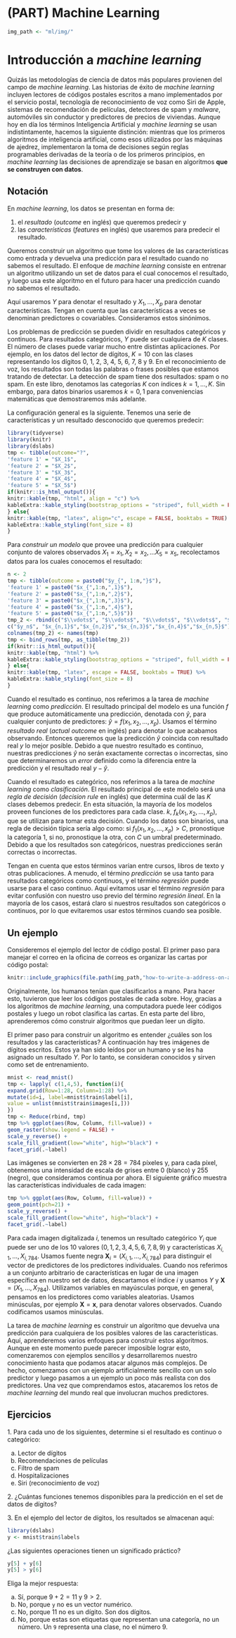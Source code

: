 # (PART) Machine Learning {-}

```r
img_path <- "ml/img/"
```

# Introducción a _machine learning_

Quizás las metodologías de ciencia de datos más populares provienen del campo de _machine learning_. Las historias de éxito de _machine learning_ incluyen lectores de códigos postales escritos a mano implementados por el servicio postal, tecnología de reconocimiento de voz como Siri de Apple, sistemas de recomendación de películas, detectores de spam y _malware_, automóviles sin conductor y predictores de precios de viviendas. Aunque hoy en día los términos Inteligencia Artificial y _machine learning_ se usan indistintamente, hacemos la siguiente distinción: mientras que los primeros algoritmos de inteligencia artificial, como esos utilizados por las máquinas de ajedrez, implementaron la toma de decisiones según reglas programables derivadas de la teoría o de los primeros principios, en _machine learning_ las decisiones de aprendizaje se basan en algoritmos **que se construyen con datos**.

## Notación

En _machine learning_, los datos se presentan en forma de:

1. el _resultado_ (_outcome_ en inglés) que queremos predecir y
2. las _características_ (_features_ en inglés) que usaremos para predecir el resultado.

Queremos construir un algoritmo que tome los valores de las características como entrada y devuelva una predicción para el resultado cuando no sabemos el resultado. El enfoque de _machine learning_ consiste en entrenar un algoritmo utilizando un set de datos para el cual conocemos el resultado, y luego usa este algoritmo en el futuro para hacer una predicción cuando no sabemos el resultado.

Aquí usaremos $Y$ para denotar el resultado y $X_1, \dots, X_p$ para denotar características. Tengan en cuenta que las características a veces se denominan predictores o covariables. Consideramos estos sinónimos.

Los problemas de predicción se pueden dividir en resultados categóricos y continuos. Para resultados categóricos, $Y$ puede ser cualquiera de $K$ clases. El número de clases puede variar mucho entre distintas aplicaciones.
Por ejemplo, en los datos del lector de dígitos, $K=10$ con las clases representando los dígitos 0, 1, 2, 3, 4, 5, 6, 7, 8 y 9. En el reconocimiento de voz, los resultados son todas las palabras o frases posibles que estamos tratando de detectar. La detección de spam tiene dos resultados: spam o no spam. En este libro, denotamos las categorías $K$ con índices $k=1,\dots,K$. Sin embargo, para datos binarios usaremos $k=0,1$ para conveniencias matemáticas que demostraremos más adelante.

La configuración general es la siguiente. Tenemos una serie de características y un resultado desconocido que queremos predecir:

```r
library(tidyverse)
library(knitr)
library(dslabs)
tmp <- tibble(outcome="?",
'feature 1' = "$X_1$",
'feature 2' = "$X_2$",
'feature 3' = "$X_3$",
'feature 4' = "$X_4$",
'feature 5' = "$X_5$")
if(knitr::is_html_output()){
knitr::kable(tmp, "html", align = "c") %>%
kableExtra::kable_styling(bootstrap_options = "striped", full_width = FALSE)
} else{
knitr::kable(tmp, "latex", align="c", escape = FALSE, booktabs = TRUE) %>%
kableExtra::kable_styling(font_size = 8)
}
```

Para _construir un modelo_ que provee una predicción para cualquier conjunto de valores observados $X_1=x_1, X_2=x_2, \dots X_5=x_5$, recolectamos datos para los cuales conocemos el resultado:

```r
n <- 2
tmp <- tibble(outcome = paste0("$y_{", 1:n,"}$"),
'feature 1' = paste0("$x_{",1:n,",1}$"),
'feature 2' = paste0("$x_{",1:n,",2}$"),
'feature 3' = paste0("$x_{",1:n,",3}$"),
'feature 4' = paste0("$x_{",1:n,",4}$"),
'feature 5' = paste0("$x_{",1:n,",5}$"))
tmp_2 <- rbind(c("$\\vdots$", "$\\vdots$", "$\\vdots$", "$\\vdots$", "$\\vdots$", "$\\vdots$"),
c("$y_n$", "$x_{n,1}$","$x_{n,2}$","$x_{n,3}$","$x_{n,4}$","$x_{n,5}$"))
colnames(tmp_2) <- names(tmp)
tmp <- bind_rows(tmp, as_tibble(tmp_2))
if(knitr::is_html_output()){
knitr::kable(tmp, "html") %>%
kableExtra::kable_styling(bootstrap_options = "striped", full_width = FALSE)
} else{
knitr::kable(tmp, "latex", escape = FALSE, booktabs = TRUE) %>%
kableExtra::kable_styling(font_size = 8)
}
```

Cuando el resultado es continuo, nos referimos a la tarea de _machine learning_ como _predicción_. El resultado principal del modelo es una función $f$ que produce automáticamente una predicción, denotada con $\hat{y}$, para cualquier conjunto de predictores: $\hat{y} = f(x_1, x_2, \dots, x_p)$. Usamos el término _resultado real_ (_actual outcome_ en inglés) para denotar lo que acabamos observando. Entonces queremos que la predicción $\hat{y}$ coincida con resultado real $y$ lo mejor posible. Debido a que nuestro resultado es continuo, nuestras predicciones $\hat{y}$ no serán exactamente correctas o incorrectas, sino que determinaremos un _error_ definido como la diferencia entre la predicción y el resultado real $y - \hat{y}$.

Cuando el resultado es categórico, nos referimos a la tarea de _machine learning_ como _clasificación_. El resultado principal de este modelo será una _regla de decisión_ (_decision rule_ en inglés) que determina cuál de las $K$ clases debemos predecir. En esta situación, la mayoría de los modelos proveen funciones de los predictores para cada clase. $k$, $f_k(x_1, x_2, \dots, x_p)$, que se utilizan para tomar esta decisión. Cuando los datos son binarios, una regla de decisión típica sería algo como: si $f_1(x_1, x_2, \dots, x_p) > C$, pronostique la categoría 1, si no, pronostique la otra, con $C$ un umbral predeterminado. Debido a que los resultados son categóricos, nuestras predicciones serán correctas o incorrectas.

Tengan en cuenta que estos términos varían entre cursos, libros de texto y otras publicaciones. A menudo, el término _predicción_ se usa tanto para resultados categóricos como continuos, y el término _regresión_ puede usarse para el caso continuo. Aquí evitamos usar el término _regresión_ para evitar confusión con nuestro uso previo del término _regresión lineal_. En la mayoría de los casos, estará claro si nuestros resultados son categóricos o continuos, por lo que evitaremos usar estos términos cuando sea posible.

## Un ejemplo

Consideremos el ejemplo del lector de código postal. El primer paso para manejar el correo en la oficina de correos es organizar las cartas por código postal:

```r
knitr::include_graphics(file.path(img_path,"how-to-write-a-address-on-an-envelope-how-to-write-the-address-on-an-envelope-write-address-on-envelope-india-finishedenvelope-x69070.png"))
```

Originalmente, los humanos tenían que clasificarlos a mano. Para hacer esto, tuvieron que leer los códigos postales de cada sobre. Hoy, gracias a los algoritmos de _machine learning_, una computadora puede leer códigos postales y luego un robot clasifica las cartas. En esta parte del libro, aprenderemos cómo construir algoritmos que puedan leer un dígito.

El primer paso para construir un algoritmo es entender
¿cuáles son los resultados y las características? A continuación hay tres imágenes de dígitos escritos. Estos ya han sido leídos por un humano y se les ha asignado un resultado $Y$. Por lo tanto, se consideran conocidos y sirven como set de entrenamiento.

```r
mnist <- read_mnist()
tmp <- lapply( c(1,4,5), function(i){
expand.grid(Row=1:28, Column=1:28) %>%
mutate(id=i, label=mnist$train$label[i],
value = unlist(mnist$train$images[i,]))
})
tmp <- Reduce(rbind, tmp)
tmp %>% ggplot(aes(Row, Column, fill=value)) +
geom_raster(show.legend = FALSE) +
scale_y_reverse() +
scale_fill_gradient(low="white", high="black") +
facet_grid(.~label)
```

Las imágenes se convierten en $28 \times 28 = 784$ píxeles y, para cada píxel, obtenemos una intensidad de escala de grises entre 0 (blanco) y 255 (negro), que consideramos continua por ahora. El siguiente gráfico muestra las características individuales de cada imagen:

```r
tmp %>% ggplot(aes(Row, Column, fill=value)) +
geom_point(pch=21) +
scale_y_reverse() +
scale_fill_gradient(low="white", high="black") +
facet_grid(.~label)
```

Para cada imagen digitalizada $i$, tenemos un resultado categórico $Y_i$ que puede ser uno de los 10 valores ($0,1,2,3,4,5,6,7,8,9$) y características $X_{i,1}, \dots, X_{i,784}$. Usamos fuente negra $\mathbf{X}_i = (X_{i,1}, \dots, X_{i,784})$ para distinguir el vector de predictores de los predictores individuales. Cuando nos referimos a un conjunto arbitrario de características en lugar de una imagen específica en nuestro set de datos, descartamos el índice $i$ y usamos $Y$ y $\mathbf{X} = (X_{1}, \dots, X_{784})$. Utilizamos variables en mayúsculas porque, en general, pensamos en los predictores como variables aleatorias. Usamos minúsculas, por ejemplo $\mathbf{X} = \mathbf{x}$, para denotar valores observados. Cuando codificamos usamos minúsculas.

La tarea de _machine learning_ es construir un algoritmo que devuelva una predicción para cualquiera de los posibles valores de las características. Aquí, aprenderemos varios enfoques para construir estos algoritmos. Aunque en este momento puede parecer imposible lograr esto, comenzaremos con ejemplos sencillos y desarrollaremos nuestro conocimiento hasta que podamos atacar algunos más complejos. De hecho, comenzamos con un ejemplo artificialmente sencillo con un solo predictor y luego pasamos a un ejemplo un poco más realista con dos predictores. Una vez que comprendamos estos, atacaremos los retos de _machine learning_ del mundo real que involucran muchos predictores.

## Ejercicios

1\. Para cada uno de los siguientes, determine si el resultado es continuo o categórico:

a. Lector de dígitos
c. Recomendaciones de películas
c. Filtro de spam
d. Hospitalizaciones
e. Siri (reconocimiento de voz)


2\. ¿Cuántas funciones tenemos disponibles para la predicción en el set de datos de dígitos?


3\. En el ejemplo del lector de dígitos, los resultados se almacenan aquí:

```r
library(dslabs)
y <- mnist$train$labels
```

¿Las siguientes operaciones tienen un significado práctico?
```r
y[5] + y[6]
y[5] > y[6]
```

Eliga la mejor respuesta:

a. Sí, porque $9 + 2 = 11$ y $9 > 2$.
b. No, porque `y` no es un vector numérico.
c. No, porque 11 no es un dígito. Son dos dígitos.
d. No, porque estas son etiquetas que representan una categoría, no un número. Un `9` representa una clase, no el número 9.

